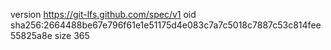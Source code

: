 version https://git-lfs.github.com/spec/v1
oid sha256:2664488be67e796f61e1e51175d4e083c7a7c5018c7887c53c814fee55825a8e
size 365
